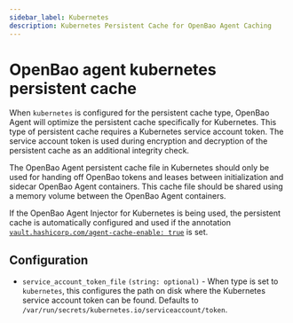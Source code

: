 ```yaml
---
sidebar_label: Kubernetes
description: Kubernetes Persistent Cache for OpenBao Agent Caching
---
```


# OpenBao agent kubernetes persistent cache

When `kubernetes` is configured for the persistent cache type, OpenBao Agent will optimize the
persistent cache specifically for Kubernetes. This type of persistent cache requires a Kubernetes
service account token. The service account token is used during encryption and decryption of the
persistent cache as an additional integrity check.

The OpenBao Agent persistent cache file in Kubernetes should only be used for handing off OpenBao tokens
and leases between initialization and sidecar OpenBao Agent containers. This cache file should be shared
using a memory volume between the OpenBao Agent containers.

If the OpenBao Agent Injector for Kubernetes is being used, the persistent cache is automatically configured
and used if the annotation [`vault.hashicorp.com/agent-cache-enable: true`](/docs/platform/k8s/injector/annotations#vault-hashicorp-com-agent-cache-enable) is set.

## Configuration

- `service_account_token_file` `(string: optional)` - When type is set to `kubernetes`,
  this configures the path on disk where the Kubernetes service account token can be found.
  Defaults to `/var/run/secrets/kubernetes.io/serviceaccount/token`.
